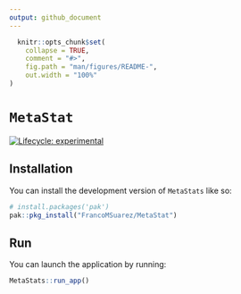 ```yaml
---
output: github_document
---
```


<!-- README.md is generated from README.Rmd. Please edit that file -->

```r
  knitr::opts_chunk$set(
    collapse = TRUE,
    comment = "#>",
    fig.path = "man/figures/README-",
    out.width = "100%"
)
```

# **`MetaStat`**

<!-- badges: start -->

[![Lifecycle: experimental](https://img.shields.io/badge/lifecycle-experimental-orange.svg)](https://lifecycle.r-lib.org/articles/stages.html#experimental)

<!-- badges: end -->

## Installation

You can install the development version of `MetaStats` like so:

```r
# install.packages('pak')
pak::pkg_install("FrancoMSuarez/MetaStat")
```

## Run

You can launch the application by running:

```r
MetaStats::run_app()
```
